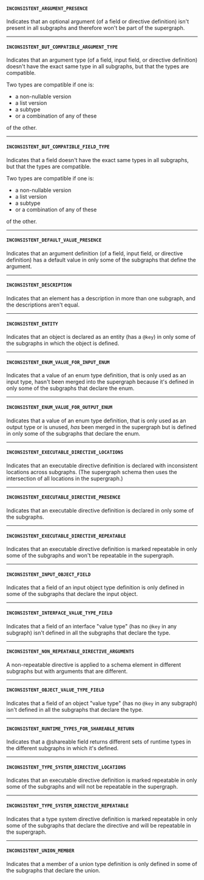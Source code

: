 #### `INCONSISTENT_ARGUMENT_PRESENCE`

Indicates that an optional argument (of a field or directive definition) isn't present in all subgraphs and therefore won't be part of the supergraph.

<hr/>

#### `INCONSISTENT_BUT_COMPATIBLE_ARGUMENT_TYPE`

Indicates that an argument type (of a field, input field, or directive definition) doesn't have the exact same type in all subgraphs, but that the types are compatible.

Two types are compatible if one is:
- a non-nullable version
- a list version
- a subtype
- or a combination of any of these

of the other.

<hr/>

#### `INCONSISTENT_BUT_COMPATIBLE_FIELD_TYPE`

Indicates that a field doesn't have the exact same types in all subgraphs, but that the types are compatible.

Two types are compatible if one is:
- a non-nullable version
- a list version
- a subtype
- or a combination of any of these

of the other.

<hr/>

#### `INCONSISTENT_DEFAULT_VALUE_PRESENCE`

Indicates that an argument definition (of a field, input field, or directive definition) has a default value in only some of the subgraphs that define the argument.

<hr/>

#### `INCONSISTENT_DESCRIPTION`

Indicates that an element has a description in more than one subgraph, and the descriptions aren't equal.

<hr/>

#### `INCONSISTENT_ENTITY`

Indicates that an object is declared as an entity (has a `@key`) in only some of the subgraphs in which the object is defined.

<hr/>

#### `INCONSISTENT_ENUM_VALUE_FOR_INPUT_ENUM`

Indicates that a value of an enum type definition, that is only used as an input type, hasn't been merged into the supergraph because it's defined in only some of the subgraphs that declare the enum.

<hr/>

#### `INCONSISTENT_ENUM_VALUE_FOR_OUTPUT_ENUM`

Indicates that a value of an enum type definition, that is only used as an output type or is unused, _has_ been merged in the supergraph but is defined in only some of the subgraphs that declare the enum.

<hr/>

#### `INCONSISTENT_EXECUTABLE_DIRECTIVE_LOCATIONS`

Indicates that an executable directive definition is declared with inconsistent locations across subgraphs. (The supergraph schema then uses the intersection of all locations in the supergraph.)

<hr/>

#### `INCONSISTENT_EXECUTABLE_DIRECTIVE_PRESENCE`

Indicates that an executable directive definition is declared in only some of the subgraphs.

<hr/>

#### `INCONSISTENT_EXECUTABLE_DIRECTIVE_REPEATABLE`

Indicates that an executable directive definition is marked repeatable in only some of the subgraphs and won't be repeatable in the supergraph.

<hr/>

#### `INCONSISTENT_INPUT_OBJECT_FIELD`

Indicates that a field of an input object type definition is only defined in some of the subgraphs that declare the input object.

<hr/>

#### `INCONSISTENT_INTERFACE_VALUE_TYPE_FIELD`

Indicates that a field of an interface "value type" (has no `@key` in any subgraph) isn't defined in all the subgraphs that declare the type.

<hr/>

#### `INCONSISTENT_NON_REPEATABLE_DIRECTIVE_ARGUMENTS`

A non-repeatable directive is applied to a schema element in different subgraphs but with arguments that are different.

<hr/>

#### `INCONSISTENT_OBJECT_VALUE_TYPE_FIELD`

Indicates that a field of an object "value type" (has no `@key` in any subgraph) isn't defined in all the subgraphs that declare the type.

<hr/>

#### `INCONSISTENT_RUNTIME_TYPES_FOR_SHAREABLE_RETURN`

Indicates that a @shareable field returns different sets of runtime types in the different subgraphs in which it's defined.

<hr/>

#### `INCONSISTENT_TYPE_SYSTEM_DIRECTIVE_LOCATIONS`

Indicates that an executable directive definition is marked repeatable in only some of the subgraphs and will not be repeatable in the supergraph.

<hr/>

#### `INCONSISTENT_TYPE_SYSTEM_DIRECTIVE_REPEATABLE`

Indicates that a type system directive definition is marked repeatable in only some of the subgraphs that declare the directive and will be repeatable in the supergraph.

<hr/>

#### `INCONSISTENT_UNION_MEMBER`

Indicates that a member of a union type definition is only defined in some of the subgraphs that declare the union.
